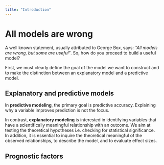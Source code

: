 ```yaml
---
title: "Introduction"
---
```


# All models are wrong

A well known statement, usually attributed to George Box, says: *"All models are wrong, but some are useful"*. So, how do you proceed to build a useful model?

First, we must clearly define the goal of the model we want to construct and to make the distinction between an explanatory model and a predictive model.

## Explanatory and predictive models

In **predictive modeling**, the primary goal is predictive accuracy. Explaining why a variable improves prediction is not the focus.

In contrast, **explanatory modeling** is interested in identifying variables that have a scientifically meaningful relationship with an outcome. We aim at testing the theoretical hypotheses i.e. checking for statistical significance. In addition, it is essential to inquire the theoretical meaningful of the observed relationships, to describe the model, and to evaluate effect sizes.

## Prognostic factors


